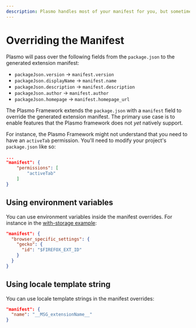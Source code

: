 ```yaml
---
description: Plasmo handles most of your manifest for you, but sometimes you'll want to add your own config. This guide will show you how.
---
```


# Overriding the Manifest

Plasmo will pass over the following fields from the `package.json` to the generated extension manifest:

- `packageJson.version` -> `manifest.version`
- `packageJson.displayName` -> `manifest.name`
- `packageJson.description` -> `manifest.description`
- `packageJson.author` -> `manifest.author`
- `packageJson.homepage` -> `manifest.homepage_url`

The Plasmo Framework extends the `package.json` with a `manifest` field to override the generated extension manifest. The primary use case is to enable features that the Plasmo framework does not _yet_ natively support.

For instance, the Plasmo Framework might not understand that you need to have an `activeTab` permission. You'll need to modify your project's `package.json` like so:

```json
...
"manifest": {
    "permissions": [
        "activeTab"
    ]
}
```

## Using environment variables

You can use environment variables inside the manifest overrides. For instance in the [with-storage example](https://github.com/PlasmoHQ/examples/blob/main/with-storage/package.json):

```json
"manifest": {
  "browser_specific_settings": {
    "gecko": {
      "id": "$FIREFOX_EXT_ID"
    }
  }
}
```

## Using locale template string

You can use locale template strings in the manifest overrides:

```json
"manifest": {
  "name": "__MSG_extensionName__"
}
```
